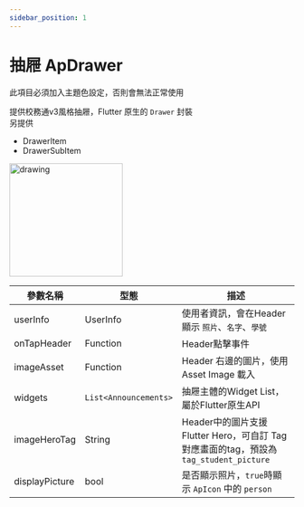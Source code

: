 ```yaml
---
sidebar_position: 1
---
```


# 抽屜 ApDrawer

此項目必須加入主題色設定，否則會無法正常使用

提供校務通v3風格抽屜，Flutter 原生的 `Drawer` 封裝  
另提供
 - DrawerItem
 - DrawerSubItem

 <img src="../../img/widgets/ap_drawer.jpg" alt="drawing" width="200"/>


| 參數名稱                         | 型態                             | 描述                             |
| ------------------------------- | ------------------------------- | ------------------------------- |
| userInfo | UserInfo | 使用者資訊，會在Header顯示 `照片`、`名字`、`學號` |
| onTapHeader | Function | Header點擊事件 |
| imageAsset | Function | Header 右邊的圖片，使用 Asset Image 載入|
| widgets | `List<Announcements>` | 抽屜主體的Widget List，屬於Flutter原生API |
| imageHeroTag | String | Header中的圖片支援Flutter Hero，可自訂 Tag 對應畫面的tag，預設為 `tag_student_picture` |
| displayPicture | bool | 是否顯示照片，`true`時顯示 `ApIcon` 中的 `person`  |
